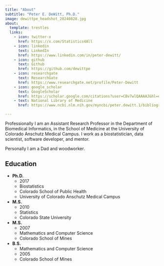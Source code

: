 ```yaml
---
title: "About"
subtitle: "Peter E. DeWitt, Ph.D."
image: dewittpe_headshot_20240828.jpg
about:
  template: trestles
  links:
    - icon: twitter-x
      href: https://x.com/Statistics4All
    - icon: linkedin
      text: LinkedIn
      href: https://www.linkedin.com/in/peter-dewitt/
    - icon: github
      text: Github
      href: https://github.com/dewittpe
    - icon: researchgate
      text: ResearchGate
      href: https://www.researchgate.net/profile/Peter-Dewitt
    - icon: google_scholar
      text: GoogleScholar
      href: https://scholar.google.com/citations?user=CBv7wlQAAAAJ&hl=en
    - text: National Library of Medicine
      href: https://www.ncbi.nlm.nih.gov/myncbi/peter.dewitt.1/bibliography/public/

---
```


Professionally I am an Assistant Research Professor in the Department of
Biomedical Informatics, in the School of Medicine at the University of Colorado
Anschutz Medical Campus.  I work as a biostatistician, data scientist, software
developer, and mentor.

Personally I am a Dad and woodworker.

## Education

* __Ph.D.__
  - 2017
  - Biostatistics
  - Colorado School of Public Health
  - University of Colorado Anschutz Medical Campus

* __M.S.__ 
  - 2010
  - Statistics
  - Colorado State University

* __M.S.__
  - 2007
  - Mathematics and Computer Science
  - Colorado School of Mines

* __B.S.__
  - Mathematics and Computer Science
  - 2005
  - Colorado School of Mines

